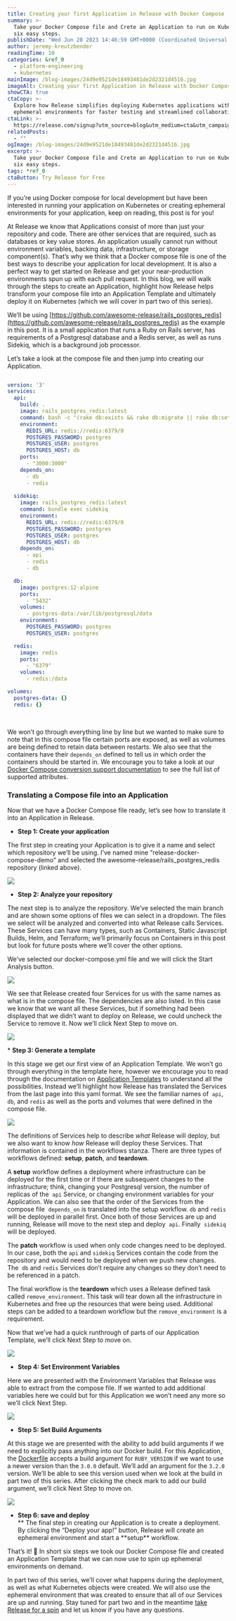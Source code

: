 ```yaml
---
title: Creating your first Application in Release with Docker Compose
summary: >-
  Take your Docker Compose file and Crete an Application to run on Kubernetes in
  six easy steps.
publishDate: "Wed Jun 28 2023 14:46:59 GMT+0000 (Coordinated Universal Time)"
author: jeremy-kreutzbender
readingTime: 10
categories: &ref_0
  - platform-engineering
  - kubernetes
mainImage: /blog-images/24d9e9521de18493481de2d2321d4516.jpg
imageAlt: Creating your first Application in Release with Docker Compose
showCTA: true
ctaCopy: >-
  Explore how Release simplifies deploying Kubernetes applications with
  ephemeral environments for faster testing and streamlined collaboration.
ctaLink: >-
  https://release.com/signup?utm_source=blog&utm_medium=cta&utm_campaign=blog-cta&utm_content=creating-your-first-application-in-release-with-docker-compose
relatedPosts:
  - ""
ogImage: /blog-images/24d9e9521de18493481de2d2321d4516.jpg
excerpt: >-
  Take your Docker Compose file and Crete an Application to run on Kubernetes in
  six easy steps.
tags: *ref_0
ctaButton: Try Release for Free
---
```


If you’re using Docker compose for local development but have been interested in running your application on Kubernetes or creating ephemeral environments for your application, keep on reading, this post is for you!    

At Release we know that Applications consist of more than just your repository and code. There are other services that are required, such as databases or key value stores. An application usually cannot run without environment variables, backing data, infrastructure, or storage component(s). That’s why we think that a Docker compose file is one of the best ways to describe your application for local development. It is also a perfect way to get started on Release and get your near-production environments spun up with each pull request. In this blog, we will walk through the steps to create an Application, highlight how Release helps transform your compose file into an Application Template and ultimately deploy it on Kubernetes (which we will cover in part two of this series).

We’ll be using [https://github.com/awesome-release/rails_postgres_redis](https://github.com/awesome-release/rails_postgres_redis) as the example in this post. It is a small application that runs a Ruby on Rails server, has requirements of a Postgresql database and a Redis server, as well as runs Sidekiq, which is a background job processor.

Let’s take a look at the compose file and then jump into creating our Application.

```yaml

version: '3'
services:
  api:
    build: .
    image: rails_postgres_redis:latest
    command: bash -c "(rake db:exists && rake db:migrate || rake db:setup) && bundle exec rails s -b 0.0.0.0"
    environment:
      REDIS_URL: redis://redis:6379/0
      POSTGRES_PASSWORD: postgres
      POSTGRES_USER: postgres
      POSTGRES_HOST: db
    ports:
      - "3000:3000"
    depends_on:
      - db
      - redis
  
  sidekiq:
    image: rails_postgres_redis:latest
    command: bundle exec sidekiq
    environment:
      REDIS_URL: redis://redis:6379/0
      POSTGRES_PASSWORD: postgres
      POSTGRES_USER: postgres
      POSTGRES_HOST: db
    depends_on:
      - api
      - redis
      - db    

  db:
    image: postgres:12-alpine
    ports:
      - "5432"
    volumes:
      - postgres-data:/var/lib/postgresql/data
    environment:
      POSTGRES_PASSWORD: postgres
      POSTGRES_USER: postgres

  redis:
    image: redis
    ports:
      - "6379"
    volumes:
      - redis:/data

volumes:
  postgres-data: {}
  redis: {}

```

‍

We won’t go through everything line by line but we wanted to make sure to note that in this compose file certain ports are exposed, as well as volumes are being defined to retain data between restarts. We also see that the containers have their `depends_on` defined to tell us in which order the containers should be started in. We encourage you to take a look at our [Docker Compose conversion support documentation](https://docs.release.com/reference-documentation/docker-compose-conversion-support) to see the full list of supported attributes.

### Translating a Compose file into an Application

Now that we have a Docker Compose file ready, let’s see how to translate it into an Application in Release.

- **Step 1: Create your application**

The first step in creating your Application is to give it a name and select which repository we’ll be using. I’ve named mine “release-docker-compose-demo” and selected the awesome-release/rails_postgres_redis repository (linked above).

![](/blog-images/ff3c06a3bb3d132f792d59947fecbbcc.png)

- **Step 2: Analyze your repository**

The next step is to analyze the repository. We’ve selected the main branch and are shown some options of files we can select in a dropdown. The files we select will be analyzed and converted into what Release calls Services. These Services can have many types, such as Containers, Static Javascript Builds, Helm, and Terraform; we’ll primarily focus on Containers in this post but look for future posts where we’ll cover the other options.

We’ve selected our docker-compose.yml file and we will click the Start Analysis button.

![](/blog-images/b96ad97ba2f3abdcdf27b467438e0e79.png)

We see that Release created four Services for us with the same names as what is in the compose file. The dependencies are also listed. In this case we know that we want all these Services, but if something had been displayed that we didn’t want to deploy on Release, we could uncheck the Service to remove it. Now we’ll click Next Step to move on.

![](/blog-images/e0c91cdc3c2141465fd17ada6c65ce82.png)

‍\* **Step 3: Generate a template**

In this stage we get our first view of an Application Template. We won’t go through everything in the template here, however we encourage you to read through the documentation on [Application Templates](https://docs.release.com/reference-documentation/application-settings/application-template) to understand all the possibilities. Instead we’ll highlight how Release has translated the Services from the last page into this yaml format. We see the familiar names of  `api`, `db`, and `redis` as well as the ports and volumes that were defined in the compose file.

![](/blog-images/2061a6acb4335f3eebcdc64912fd9f5d.png)

The definitions of Services help to describe _what_ Release will deploy, but we also want to know _how_ Release will deploy these Services. That information is contained in the workflows stanza. There are three types of workflows defined: **setup**, **patch**, and **teardown**.

A **setup** workflow defines a deployment where infrastructure can be deployed for the first time or if there are subsequent changes to the infrastructure; think, changing your Postgresql version, the number of replicas of the  `api` Service, or changing environment variables for your Application. We can also see that the order of the Services from the compose file  `depends_on` is translated into the setup workflow. `db` and `redis` will be deployed in parallel first. Once both of those Services are up and running, Release will move to the next step and deploy  `api`. Finally  `sidekiq` will be deployed.

The **patch** workflow is used when only code changes need to be deployed. In our case, both the `api` and `sidekiq` Services contain the code from the repository and would need to be deployed when we push new changes. The  `db` and `redis` Services don’t require any changes so they don’t need to be referenced in a patch.

The final workflow is the **teardown** which uses a Release defined task called `remove_environment`. This task will tear down all the infrastructure in Kubernetes and free up the resources that were being used. Additional steps can be added to a teardown workflow but the `remove_environment` is a requirement.

Now that we’ve had a quick runthrough of parts of our Application Template, we’ll click Next Step to move on.

![](/blog-images/eb1e9b99de4ff152fbb5eb1e8135f1f5.png)

- **Step 4: Set Environment Variables**

Here we are presented with the Environment Variables that Release was able to extract from the compose file. If we wanted to add additional variables here we could but for this Application we won’t need any more so we’ll click Next Step.

![](/blog-images/6fc90f447bd025a35d9feff557a5fd2b.png)

- **Step 5: Set Build Arguments**

At this stage we are presented with the ability to add build arguments if we need to explicitly pass anything into our Docker build. For this Application, the [Dockerfile](https://github.com/awesome-release/rails_postgres_redis/blob/main/Dockerfile) accepts a build argument for `RUBY_VERSION` if we want to use a newer version than the `3.0.0` default. We’ll add an argument for the `3.2.0` version. We’ll be able to see this version used when we look at the build in part two of this series. After clicking the check mark to add our build argument, we’ll click Next Step to move on.

![](/blog-images/f7f0a2dc9c90964f8e213dbd200096c1.png)

- **Step 6: save and deploy**  
  ** The final step in creating our Application is to create a deployment. By clicking the “Deploy your app!” button, Release will create an ephemeral environment and start a **setup\*\* workflow.

That’s it! 🎉 In short six steps we took our Docker Compose file and created an Application Template that we can now use to spin up ephemeral environments on demand.

In part two of this series, we’ll cover what happens during the deployment, as well as what Kubernetes objects were created. We will also use the ephemeral environment that was created to ensure that all of our Services are up and running. Stay tuned for part two and in the meantime [take Release for a spin](https://web.release.com/register) and let us know if you have any questions.
